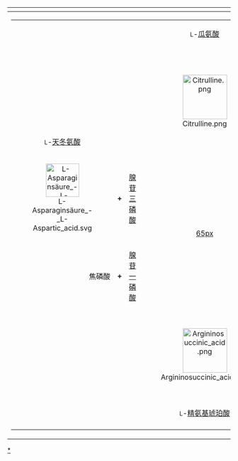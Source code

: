 {| class="navbox collapsible {{{state|autocollapse}}}" style="font-size:77%;"
|-style="font-size:115%;"
! colspan="17" | {{Tnavbar-collapsible|[[尿素循环]] [[代谢途径]]|尿素循环}}
|-
|
{| border="0" style="font-size: 100%" align="center"
|
|
|
| bgcolor="lightgreen" align="center" | <small>L</small>-[[瓜氨酸]]
|
| bgcolor="lightgreen" align="center" | [[氨甲酰磷酸]]
| bgcolor="lightgreen" align="center" | <small>L</small>-[[鸟氨酸]]
|
|-
|
|
|
| rowspan="3" align="center" | [[Image:Citrulline.png|100px]]
| align="center" | 磷酸
| align="center" | [[Image:Carbamoylphosphat deprotoniert.svg|65px]]
| rowspan="3" align="center" | [[Image:L-Ornithin2.svg|85px]]
|
|-
|
|
|
| colspan="2" align="center" | [[image:Biochem reaction arrow reverse YYNN horiz med.svg|65px]]
|
|-
| bgcolor="lightgreen" align="center" | <small>L</small>-[[天冬氨酸]]
|
|
|
|
| bgcolor="lightgreen" align="center" | [[尿素]]
|-
| align="center" | [[Image:L-Asparaginsäure - L-Aspartic acid.svg|75px]]
| align="center" | '''+'''
| align="center" | [[腺苷三磷酸]]
| rowspan="2" align="center" | [[image:Biochem reaction arrow forward YNNY vert med.svg|65px]]
|
|
| rowspan="2" align="center" | [[image:Biochem reaction arrow reverse NYYN vert med.svg|65px]]
| align="center" | [[Image:Urea Structural Formula V2.svg|55px]]
|-
| align="right" | 焦磷酸
| align="center" | '''+'''
| align="center" | [[腺苷一磷酸]]
|
|
| align="center" | 水
|-
|
|
|
| rowspan="3" align="center" | [[Image:Argininosuccinic acid.png|100px]]
|
|
| rowspan="3" align="center" | [[Image:L-Arginin - L-Arginine.svg|100px]]
|
|-
|
|
|
| colspan="2" align="center" | [[image:Biochem reaction arrow forward NNYN horiz med.svg|65px]]
|
|-
|
|
|
|
| align="center" | [[Image:Fumarate_wpmp.png|50px]]
|
|-
|
|
|
| bgcolor="lightgreen" align="center" | <small>L</small>-[[精氨基琥珀酸]]
|
| bgcolor="lightgreen" align="center" | [[延胡索酸]]
| bgcolor="lightgreen" align="center" | <small>L</small>-[[精氨酸]]
|
|-
|
| align="center" colspan="4" | 
|
|
| 
|
|}
|}
</div>
<noinclude>
{{Metabolic navs}}
[[Category:尿素循环|*]]
[[Category:氨基酸代谢途径模板|{{PAGENAME}}]]
</noinclude>